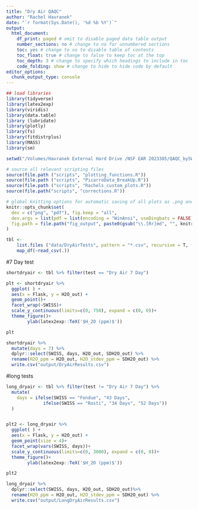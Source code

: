 ```yaml
---
title: "Dry Air QAQC"
author: "Rachel Havranek"
date: "`r format(Sys.Date(), '%d %b %Y')`"
output:
  html_document: 
    df_print: paged # omit to disable paged data table output
    number_sections: no # change to no for unnumbered sections
    toc: yes # change to no to disable table of contents
    toc_float: true # change to false to keep toc at the top
    toc_depth: 3 # change to specify which headings to include in toc
    code_folding: show # change to hide to hide code by default
editor_options:
  chunk_output_type: console
---
```


```r
## load libraries
library(tidyverse) 
library(latex2exp)
library(viridis)
library(data.table)
library (lubridate)
library(plotly)
library(fs)
library(fitdistrplus)
library(MASS) 
library(sm)

setwd("/Volumes/Havranek External Hard Drive /NSF EAR 2023385/QAQC_bySWISS/SWISS_QAQC/")

# source all relevant scripting files
source(file.path ("scripts", "plotting_functions.R"))
source(file.path ("scripts", "PicarroData_BreakUp.R"))
source(file.path ("scripts", "Rachels_custom_plots.R"))
source(file.path("scripts", "corrections.R"))

# global knitting options for automatic saving of all plots as .png and .pdf
knitr::opts_chunk$set(
  dev = c("png", "pdf"), fig.keep = "all",
  dev.args = list(pdf = list(encoding = "WinAnsi", useDingbats = FALSE)),
  fig.path = file.path("fig_output", paste0(gsub("\\.[Rr]md", "", knitr::current_input()), "_"))
)
```

```r
tbl <-
    list.files ("data/DryAirTests", pattern = "*.csv", recursive = T, full.names = T) %>%
    map_df(~read_csv(.)) 
```

#7 Day test
```r
shortdryair <- tbl %>% filter(test == "Dry Air 7 Day")

plt <- shortdryair %>% 
  ggplot( ) +
  aes(x = Flask, y = H2O_out) +
  geom_point()+
  facet_wrap(~SWISS)+
  scale_y_continuous(limits=c(0, 750), expand = c(0, 0))+
  theme_figure()+  
        ylab(latex2exp::TeX('$H_2O (ppm)$')) 

plt

shortdryair %>% 
  mutate(days = 7) %>% 
  dplyr::select(SWISS, days, H2O_out, SDH2O_out) %>% 
  rename(H2O_ppm = H2O_out, H2O_stdev_ppm = SDH2O_out) %>% 
  write.csv("output/DryAirResults.csv")
```

#long tests
```r
long_dryair <- tbl %>% filter(test != "Dry Air 7 Day") %>% 
  mutate(
    days = ifelse(SWISS == "Fondue", "43 Days", 
              ifelse(SWISS == "Rosti", "34 Days", "52 Days"))
  )


plt2 <- long_dryair %>% 
  ggplot( ) +
  aes(x = Flask, y = H2O_out) +
  geom_point(size = 4)+
  facet_wrap(vars(SWISS, days))+
  scale_y_continuous(limits=c(0, 3000), expand = c(0, 0))+
  theme_figure()+  
        ylab(latex2exp::TeX('$H_2O (ppm)$')) 

plt2

long_dryair %>% 
  dplyr::select(SWISS, days, H2O_out, SDH2O_out)%>% 
  rename(H2O_ppm = H2O_out, H2O_stdev_ppm = SDH2O_out) %>% 
  write.csv("output/LongDryAirResults.csv")
```




